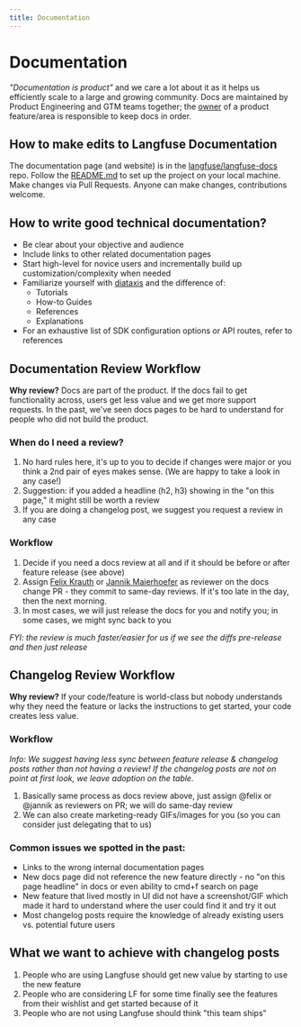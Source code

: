 ```yaml
---
title: Documentation
---
```


# Documentation

_"Documentation is product"_ and we care a lot about it as it helps us efficiently scale to a large and growing community.
Docs are maintained by Product Engineering and GTM teams together; the [owner](/handbook/working-at-langfuse/how-we-work/ownership) of a product feature/area is responsible to keep docs in order.

## How to make edits to Langfuse Documentation

The documentation page (and website) is in the [langfuse/langfuse-docs](https://github.com/langfuse/langfuse-docs) repo.
Follow the [README.md](https://github.com/langfuse/langfuse-docs/blob/master/README.md) to set up the project on your local machine.
Make changes via Pull Requests. Anyone can make changes, contributions welcome.

## How to write good technical documentation?

- Be clear about your objective and audience
- Include links to other related documentation pages
- Start high-level for novice users and incrementally build up customization/complexity when needed
- Familiarize yourself with [diataxis](https://diataxis.fr) and the difference of:
  - Tutorials
  - How-to Guides
  - References
  - Explanations
- For an exhaustive list of SDK configuration options or API routes, refer to references

## Documentation Review Workflow

**Why review?** Docs are part of the product. If the docs fail to get functionality across, users get less value and we get more support requests. In the past, we've seen docs pages to be hard to understand for people who did not build the product.

### When do I need a review?

1. No hard rules here, it's up to you to decide if changes were major or you think a 2nd pair of eyes makes sense. (We are happy to take a look in any case!)
2. Suggestion: if you added a headline (h2, h3) showing in the "on this page," it might still be worth a review
3. If you are doing a changelog post, we suggest you request a review in any case

### Workflow

1. Decide if you need a docs review at all and if it should be before or after feature release (see above)
2. Assign [Felix Krauth](mailto:felix@langfuse.com) or [Jannik Maierhoefer](mailto:jannik@langfuse.com) as reviewer on the docs change PR - they commit to same-day reviews. If it's too late in the day, then the next morning.
3. In most cases, we will just release the docs for you and notify you; in some cases, we might sync back to you

_FYI: the review is much faster/easier for us if we see the diffs pre-release and then just release_

## Changelog Review Workflow

**Why review?** If your code/feature is world-class but nobody understands why they need the feature or lacks the instructions to get started, your code creates less value.

### Workflow

_Info: We suggest having less sync between feature release & changelog posts rather than not having a review! If the changelog posts are not on point at first look, we leave adoption on the table._

1. Basically same process as docs review above, just assign @felix or @jannik as reviewers on PR; we will do same-day review
2. We can also create marketing-ready GIFs/images for you (so you can consider just delegating that to us)

### Common issues we spotted in the past:

- Links to the wrong internal documentation pages
- New docs page did not reference the new feature directly - no "on this page headline" in docs or even ability to cmd+f search on page
- New feature that lived mostly in UI did not have a screenshot/GIF which made it hard to understand where the user could find it and try it out
- Most changelog posts require the knowledge of already existing users vs. potential future users

## What we want to achieve with changelog posts

1. People who are using Langfuse should get new value by starting to use the new feature
2. People who are considering LF for some time finally see the features from their wishlist and get started because of it
3. People who are not using Langfuse should think "this team ships"
